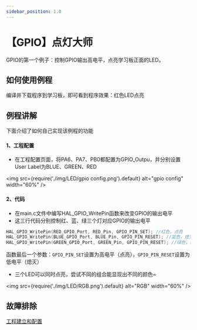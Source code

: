 ```yaml
---
sidebar_position: 1.0
---
```

# 【GPIO】点灯大师

GPIO的第一个例子：控制GPIO输出高电平，点亮学习板正面的LED。

## 如何使用例程

编译并下载程序到学习板，即可看到程序效果：红色LED点亮

## 例程讲解

下面介绍了如何自己实现该例程的功能

#### 1、工程配置

- 在工程配置页面，将PA6、PA7、PB0都配置为GPIO_Outpu，并分别设置User Label为BLUE、GREEN、RED

<img src={require('./img/LED/gpio config.png').default} alt="gpio config" width="60%" />

#### 2、代码

- 在main.c文件中编写HAL_GPIO_WritePin函数来改变GPIO的输出电平
- 这三行代码分别控制红、蓝、绿三个灯对应GPIO的输出电平

```c
HAL_GPIO_WritePin(RED_GPIO_Port, RED_Pin, GPIO_PIN_SET); //红色，点亮
HAL_GPIO_WritePin(BLUE_GPIO_Port, BLUE_Pin, GPIO_PIN_RESET); //蓝色，熄灭
HAL_GPIO_WritePin(GREEN_GPIO_Port, GREEN_Pin, GPIO_PIN_RESET); //绿色，熄灭
```

函数最后一个参数：`GPIO_PIN_SET`设置为高电平（点亮），`GPIO_PIN_RESET`设置为低电平（熄灭）

- 三个LED可以同时点亮，尝试不同的组合能显现出不同的颜色~

<img src={require('./img/LED/RGB.png').default} alt="RGB" width="60%" />

## 故障排除

[工程建立和配置](http://localhost:3000/docs/stm32/FAQ/TroubleShooting)
